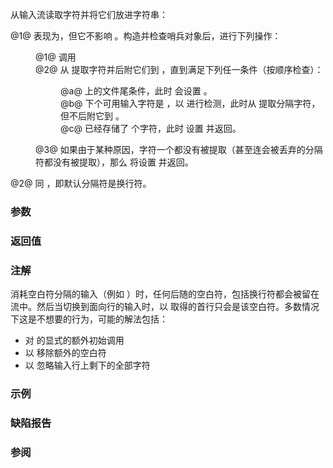 {{cpp/title|getline}}
{{cpp/string/basic_string/navbar}}
{{dcl begin}}
{{dcl header|string}}
{{dcl|num=1|1=
template&lt; class CharT, class Traits, class Allocator &gt;
std::basic_istream&lt;CharT, Traits&gt;&amp;
    getline( std::basic_istream&lt;CharT, Traits&gt;&amp; input,
             std::basic_string&lt;CharT, Traits, Allocator&gt;&amp; str, CharT delim );
}}
{{dcl|since=c++11|num=2|1=
template&lt; class CharT, class Traits, class Allocator &gt;
std::basic_istream&lt;CharT, Traits&gt;&amp;
    getline( std::basic_istream&lt;CharT, Traits&gt;&amp;&amp; input,
             std::basic_string&lt;CharT, Traits, Allocator&gt;&amp; str, CharT delim );
}}
{{dcl|num=3|1=
template&lt; class CharT, class Traits, class Allocator &gt;
std::basic_istream&lt;CharT, Traits&gt;&amp;
    getline( std::basic_istream&lt;CharT, Traits&gt;&amp; input,
             std::basic_string&lt;CharT, Traits, Allocator&gt;&amp; str );
}}
{{dcl|since=c++11|num=4|1=
template&lt; class CharT, class Traits, class Allocator &gt;
std::basic_istream&lt;CharT, Traits&gt;&amp;
    getline( std::basic_istream&lt;CharT, Traits&gt;&amp;&amp; input,
             std::basic_string&lt;CharT, Traits, Allocator&gt;&amp; str );
}}
{{dcl end}}

{{tt|getline}} 从输入流读取字符并将它们放进字符串：

@1@ 表现为{{named req|UnformattedInputFunction}}，但它不影响 {{c|input.gcount()}}。构造并检查哨兵对象后，进行下列操作：
:@1@ 调用 {{c|str.erase()}}
:@2@ 从 {{c|input}} 提取字符并后附它们到 {{c|str}}，直到满足下列任一条件（按顺序检查）：
::@a@ {{c|input}} 上的文件尾条件，此时 {{tt|getline}} 会设置 {{ltt|cpp/io/ios_base/iostate|eofbit}}。
::@b@ 下个可用输入字符是 {{c|delim}}，以 {{c|Traits::eq(c, delim)}} 进行检测，此时从 {{c|input}} 提取分隔字符，但不后附它到 {{c|str}}。
::@c@ 已经存储了 {{c|str.max_size()}} 个字符，此时 {{tt|getline}} 设置 {{ltt|cpp/io/ios_base/iostate|failbit}} 并返回。
:@3@ 如果由于某种原因，字符一个都没有被提取（甚至连会被丢弃的分隔符都没有被提取），那么 {{tt|getline}} 将设置 {{ltt|cpp/io/ios_base/iostate|failbit}} 并返回。

@2@ 同 {{c|getline(input, str, input.widen('\n'))}}，即默认分隔符是换行符。

===参数===
{{par begin}}
{{par|input|获取数据来源的流}}
{{par|str|放置数据的目标字符串}}
{{par|delim|分隔字符}}
{{par end}}

===返回值===
{{c|input}}

===注解===
消耗空白符分隔的输入（例如 {{c|int n; std::cin &gt;&gt; n;}}）时，任何后随的空白符，包括换行符都会被留在流中。然后当切换到面向行的输入时，以 {{tt|getline}} 取得的首行只会是该空白符。多数情况下这是不想要的行为，可能的解法包括：
* 对 {{tt|getline}} 的显式的额外初始调用
* 以 {{c|std::cin &gt;&gt; std::ws}} 移除额外的空白符
* 以 {{c|std::cin.ignore(std::numeric_limits&lt;std::streamsize&gt;::max(), '\n');}} 忽略输入行上剩下的全部字符

===示例===
{{example
|p=true
|下列代码演示如何用 {{tt|getline}} 函数读取用户输入以及如何逐行处理文件。
|code=
#include &lt;iostream&gt;
#include &lt;sstream&gt;
#include &lt;string&gt;
 
int main()
{
    // 问候用户
    std::string name;
    std::cout &lt;&lt; "你的名字是？";
    std::getline(std::cin, name);
    std::cout &lt;&lt; "你好 " &lt;&lt; name &lt;&lt; "，很高兴见到你。\n";
 
    // 逐行读文件
    std::istringstream input;
    input.str("1\n2\n3\n4\n5\n6\n7\n");
    int sum = 0;
    for (std::string line; std::getline(input, line); )
        sum += std::stoi(line);
    std::cout &lt;&lt; "\n总和是 " &lt;&lt; sum &lt;&lt; "。\n";
 
    // 使用分隔符读取文本行的各部分
    std::istringstream input2;
    input2.str("a;b;c;d");
    for (std::string line; std::getline(input2, line, ';'); )
        std::cout &lt;&lt; line &lt;&lt; '\n';
}
|p=true
|output=
你的名字是？John Q. Public
你好 John Q. Public，很高兴见到你。

总和是 28。

a
b
c
d
}}

===缺陷报告===
{{dr list begin}}
{{dr list item|wg=lwg|dr=91|std=C++98|before={{tt|getline}} 没有表现为无格式输入函数|after=表现为有格式输入函数}}
{{dr list end}}

===参阅===
{{dsc begin}}
{{dsc inc|cpp/io/basic_istream/dsc getline}}
{{dsc end}}

{{langlinks|de|en|es|fr|it|ja|pt|ru}}